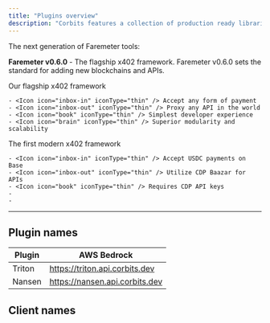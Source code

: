 ```yaml
---
title: "Plugins overview"
description: "Corbits features a collection of production ready libraries, tools, and applications designed to allow agents and other utilities to transparently make web3 payments using web2 infrastructure developed by ABK Labs."
---
```


<Tip>
  The next generation of Faremeter tools:

  **Faremeter v0.6.0** - The flagship x402 framework. Faremeter v0.6.0 sets the standard for adding new blockchains and APIs.
</Tip>

<CardGroup cols={2}>
  <Card title="Faremeter 0.6.0" icon="trophy" href="/en/docs/about-claude/models/overview#model-comparison-table">
    Our flagship x402 framework

    - <Icon icon="inbox-in" iconType="thin" /> Accept any form of payment
    - <Icon icon="inbox-out" iconType="thin" /> Proxy any API in the world
    - <Icon icon="book" iconType="thin" /> Simplest developer experience
    - <Icon icon="brain" iconType="thin" /> Superior modularity and scalability
  </Card>
  <Card title="Coinbase x402" icon="star" href="/en/docs/about-claude/models/overview#model-comparison-table">
    The first modern x402 framework

    - <Icon icon="inbox-in" iconType="thin" /> Accept USDC payments on Base
    - <Icon icon="inbox-out" iconType="thin" /> Utilize CDP Baazar for APIs
    - <Icon icon="book" iconType="thin" /> Requires CDP API keys
    - 
    - 
  </Card>
</CardGroup>

---

## Plugin names

| Plugin | AWS Bedrock                    |
| ------ | ------------------------------ |
| Triton | https://triton.api.corbits.dev |
| Nansen | https://nansen.api.corbits.dev |

## Client names